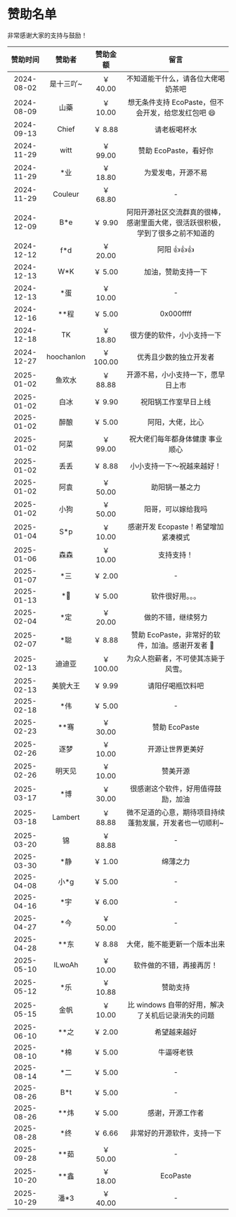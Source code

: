 # 赞助名单

非常感谢大家的支持与鼓励！

<div className="sponsor-list">

|  赞助时间  |   赞助者   | 赞助金额  |                                      留言                                      |
| :--------: | :--------: | :-------: | :----------------------------------------------------------------------------: |
| 2024-08-02 | 是十三吖~  | ￥ 40.00  |                       不知道能干什么，请各位大佬喝奶茶吧                       |
| 2024-08-09 |    山藥    | ￥ 10.00  |               想无条件支持 EcoPaste，但不会开发，给您发红包吧 😄               |
| 2024-09-13 |   Chief    |  ￥ 8.88  |                                  请老板喝杯水                                  |
| 2024-11-29 |    witt    | ￥ 99.00  |                             赞助 EcoPaste，看好你                              |
| 2024-11-29 |    \*业    | ￥ 18.80  |                               为爱发电，开源不易                               |
| 2024-11-29 |  Couleur   | ￥ 68.80  |                                       -                                        |
| 2024-12-09 |    B\*e    |  ￥ 9.90  | 阿阳开源社区交流群真的很棒，感谢里面大佬，很活跃很积极，学到了很多之前不知道的 |
| 2024-12-12 |    f\*d    | ￥ 20.00  |                                  阿阳 👍👍👍                                   |
| 2024-12-13 |    W\*K    |  ￥ 5.00  |                               加油，赞助支持一下                               |
| 2024-12-13 |    \*蛋    | ￥ 10.00  |                                       -                                        |
| 2024-12-16 |   \*\*程   |  ￥ 5.00  |                                   0x000ffff                                    |
| 2024-12-18 |     TK     | ￥ 18.80  |                           很方便的软件，小小支持一下                           |
| 2024-12-27 | hoochanlon | ￥ 100.00 |                             优秀且少数的独立开发者                             |
| 2025-01-02 |   鱼欢水   | ￥ 88.88  |                       开源不易，小小支持一下，愿早日上市                       |
| 2025-01-02 |    白冰    |  ￥ 9.90  |                              祝阳锅工作室早日上线                              |
| 2025-01-02 |    醉酿    |  ￥ 5.00  |                                阿阳，大佬，比心                                |
| 2025-01-02 |    阿菜    | ￥ 99.00  |                        祝大佬们每年都身体健康 事业顺心                         |
| 2025-01-02 |    丢丢    |  ￥ 8.88  |                           小小支持一下～祝越来越好！                           |
| 2025-01-02 |    阿袁    | ￥ 50.00  |                                 助阳锅一基之力                                 |
| 2025-01-02 |    小狗    | ￥ 50.00  |                               阳哥，可以嫁给我吗                               |
| 2025-01-04 |    S\*p    | ￥ 10.00  |                      感谢开发 Ecopaste！希望增加紧凑模式                       |
| 2025-01-06 |    森森    | ￥ 10.00  |                                   支持支持！                                   |
| 2025-01-07 |    \*三    |  ￥ 2.00  |                                       -                                        |
| 2025-01-13 |    \*💭    |  ￥ 5.00  |                                软件很好用。。。                                |
| 2025-02-04 |    \*定    | ￥ 20.00  |                               做的不错，继续努力                               |
| 2025-02-07 |    \*聪    |  ￥ 8.88  |                赞助 EcoPaste，非常好的软件，加油。感谢开发者 🌹                |
| 2025-02-13 |   迪迪亚   | ￥ 100.00 |                       为众人抱薪者，不可使其冻毙于风雪。                       |
| 2025-02-13 |  美貌大王  |  ￥ 9.99  |                                请阳仔喝瓶饮料吧                                |
| 2025-02-18 |    \*伟    |  ￥ 5.00  |                                       -                                        |
| 2025-02-23 |   \*\*骞   | ￥ 30.00  |                                 赞助 EcoPaste                                  |
| 2025-02-26 |    逐梦    | ￥ 10.00  |                                开源让世界更美好                                |
| 2025-02-26 |   明天见   | ￥ 10.00  |                                    赞美开源                                    |
| 2025-03-17 |    \*博    | ￥ 30.00  |                       很感谢这个软件，好用值得鼓励，加油                       |
| 2025-03-18 |  Lambert   | ￥ 88.88  |            微不足道的心意，期待项目持续蓬勃发展，开发者也一切顺利~             |
| 2025-03-20 |     锦     | ￥ 88.88  |                                       -                                        |
| 2025-03-30 |    \*静    |  ￥ 1.00  |                                    绵薄之力                                    |
| 2025-04-08 |   小\*g    |  ￥ 5.00  |                                       -                                        |
| 2025-04-16 |    \*宇    |  ￥ 6.00  |                                       -                                        |
| 2025-04-27 |    \*今    | ￥ 50.00  |                                       -                                        |
| 2025-04-28 |   \*\*东   |  ￥ 8.88  |                          大佬，能不能更新一个版本出来                          |
| 2025-05-10 |   ILwoAh   | ￥ 10.00  |                            软件做的不错，再接再厉！                            |
| 2025-05-12 |    \*乐    | ￥ 10.88  |                                    赞助支持                                    |
| 2025-05-15 |    金帆    | ￥ 10.00  |               比 windows 自带的好用，解决了关机后记录消失的问题                |
| 2025-06-10 |   \*\*之   |  ￥ 2.00  |                                  希望越来越好                                  |
| 2025-08-10 |    \*棉    |  ￥ 5.00  |                                   牛逼呀老铁                                   |
| 2025-08-14 |    \*二    |  ￥ 5.00  |                                       -                                        |
| 2025-08-26 |    B\*t    |  ￥ 5.00  |                                       -                                        |
| 2025-08-26 |   \*\*炜   |  ￥ 5.00  |                                感谢，开源工作者                                |
| 2025-08-28 |    \*终    |  ￥ 6.66  |                           非常好的开源软件，支持一下                           |
| 2025-09-28 |   \*\*茹   | ￥ 50.00  |                                       -                                        |
| 2025-10-20 |   \*\*鑫   | ￥ 18.00  |                                    EcoPaste                                    |
| 2025-10-29 |   潘\*3    | ￥ 40.00  |                                       -                                        |

</div>
